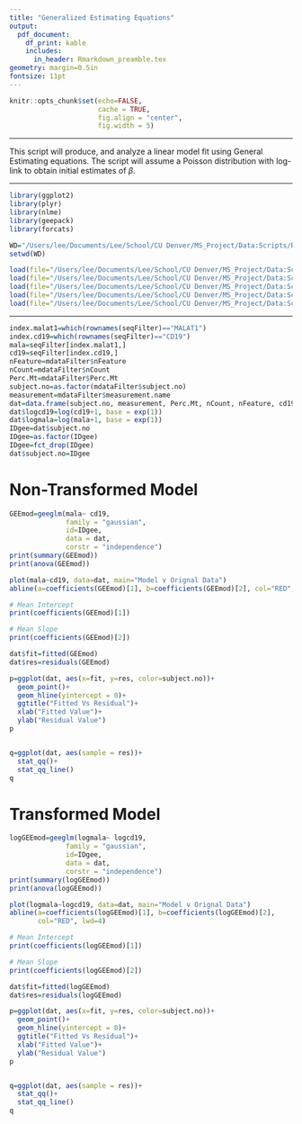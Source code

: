 ```yaml
---
title: "Generalized Estimating Equations"
output: 
  pdf_document:
    df_print: kable
    includes:
      in_header: Rmarkdown_preamble.tex
geometry: margin=0.5in
fontsize: 11pt
---
```


<!------------------------------------------------------------------------------>
<!--  ####  KNITR Setup & Script Information   #### -->
<!------------------------------------------------------------------------------>

<!--  ####  KNITR Specs   #### -->
```r
knitr::opts_chunk$set(echo=FALSE, 
                      cache = TRUE, 
                      fig.align = "center",
                      fig.width = 5)
```
***

<!--  ####  Description   #### -->
\begin{center}
\LARGE{\underline{\textbf{Description}}}
\end{center}

This script will produce, and analyze a linear model fit using General Estimating equations.  The script will assume a Poisson distribution with log-link to obtain initial estimates of $\beta$.  

***

<!--  ####  Script Dependencies   #### -->
```r
library(ggplot2)
library(plyr)
library(nlme)
library(geepack)
library(forcats)
```


<!--  Working Directory  -->       
```r
WD="/Users/lee/Documents/Lee/School/CU Denver/MS_Project/Data:Scripts/RBC/Modeling/GEE"
setwd(WD)
```


<!-- Data  &  Variables -->       
```r
load(file="/Users/lee/Documents/Lee/School/CU Denver/MS_Project/Data:Scripts/FinalData/InitialModels/InterceptOnly/alldatFilter.RData")
load(file="/Users/lee/Documents/Lee/School/CU Denver/MS_Project/Data:Scripts/FinalData/InitialModels/InterceptOnly/flowFilter.RData")
load(file="/Users/lee/Documents/Lee/School/CU Denver/MS_Project/Data:Scripts/FinalData/InitialModels/InterceptOnly/indseqFilter.RData")
load(file="/Users/lee/Documents/Lee/School/CU Denver/MS_Project/Data:Scripts/FinalData/InitialModels/InterceptOnly/mdataFilter.RData")
load(file="/Users/lee/Documents/Lee/School/CU Denver/MS_Project/Data:Scripts/FinalData/InitialModels/InterceptOnly/seqFilter.RData")
```
***
<!------------------------------------------------------------------------------>


<!------------------------------------------------------------------------------>
<!-- Begin Script -->       
<!------------------------------------------------------------------------------>
```r
index.malat1=which(rownames(seqFilter)=="MALAT1")
index.cd19=which(rownames(seqFilter)=="CD19")
mala=seqFilter[index.malat1,]
cd19=seqFilter[index.cd19,]
nFeature=mdataFilter$nFeature
nCount=mdataFilter$nCount
Perc.Mt=mdataFilter$Perc.Mt
subject.no=as.factor(mdataFilter$subject.no)
measurement=mdataFilter$measurement.name
dat=data.frame(subject.no, measurement, Perc.Mt, nCount, nFeature, cd19, mala)
dat$logcd19=log(cd19+1, base = exp(1))
dat$logmala=log(mala+1, base = exp(1))
IDgee=dat$subject.no
IDgee=as.factor(IDgee)
IDgee=fct_drop(IDgee)
dat$subject.no=IDgee
```

\vspace{10pt}

# Non-Transformed Model

```r
GEEmod=geeglm(mala~ cd19,
              family = "gaussian",
              id=IDgee,
              data = dat,
              corstr = "independence")
print(summary(GEEmod))
print(anova(GEEmod))

plot(mala~cd19, data=dat, main="Model v Orignal Data")
abline(a=coefficients(GEEmod)[1], b=coefficients(GEEmod)[2], col="RED", lwd=4)

# Mean Intercept
print(coefficients(GEEmod)[1])

# Mean Slope
print(coefficients(GEEmod)[2])

dat$fit=fitted(GEEmod)
dat$res=residuals(GEEmod)

p=ggplot(dat, aes(x=fit, y=res, color=subject.no))+
  geom_point()+
  geom_hline(yintercept = 0)+
  ggtitle("Fitted Vs Residual")+
  xlab("Fitted Value")+
  ylab("Residual Value")
p


q=ggplot(dat, aes(sample = res))+
  stat_qq()+
  stat_qq_line()
q
```

# Transformed Model

```r
logGEEmod=geeglm(logmala~ logcd19,
              family = "gaussian",
              id=IDgee,
              data = dat,
              corstr = "independence")
print(summary(logGEEmod))
print(anova(logGEEmod))

plot(logmala~logcd19, data=dat, main="Model v Orignal Data")
abline(a=coefficients(logGEEmod)[1], b=coefficients(logGEEmod)[2], 
       col="RED", lwd=4)

# Mean Intercept
print(coefficients(logGEEmod)[1])

# Mean Slope
print(coefficients(logGEEmod)[2])

dat$fit=fitted(logGEEmod)
dat$res=residuals(logGEEmod)

p=ggplot(dat, aes(x=fit, y=res, color=subject.no))+
  geom_point()+
  geom_hline(yintercept = 0)+
  ggtitle("Fitted Vs Residual")+
  xlab("Fitted Value")+
  ylab("Residual Value")
p


q=ggplot(dat, aes(sample = res))+
  stat_qq()+
  stat_qq_line()
q
```

<!------------------------------------------------------------------------------>
<!-- End Script -->       
<!------------------------------------------------------------------------------>


<!------------------------------------------------------------------------------>
<!-- Post-Script -->       
<!------------------------------------------------------------------------------>

<!-- Notes:        -->       

<!-- Compilation Errors -->       

<!-- Execution Errors -->

<!-- Next Scripts to Consider -->

<!------------------------------------------------------------------------------>

